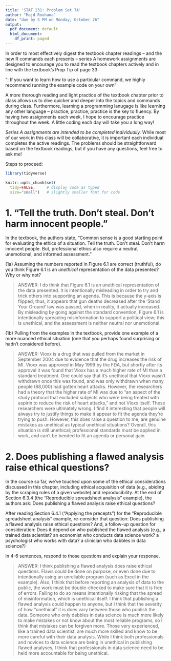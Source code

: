 ```yaml
---
title: 'STAT 231: Problem Set 7A'
author: "Majd Rouhana"
date: "due by 5 PM on Monday, October 26"
output:
  pdf_document: default
  html_document:
    df_print: paged
---
```


In order to most effectively digest the textbook chapter readings -- and the  new R commands each presents -- series A homework assignments are designed to encourage you to read the textbook chapters actively and in line with the textbook's Prop Tip of page 33:

"\textbf{Pro Tip}: If you want to learn how to use a particular command, we highly recommend running the example code on your own" 

A more thorough reading and light practice of the textbook chapter prior to class allows us to dive quicker and deeper into the topics and commands during class.  Furthermore, learning a programming lanugage is like learning any other language -- practice, practice, practice is the key to fluency.  By having two assignments each week, I hope to encourage practice throughout the week.  A little coding each day will take you a long way!

*Series A assignments are intended to be completed individually.*  While most of our work in this class will be collaborative, it is important each individual completes the active readings.  The problems should be straightforward based on the textbook readings, but if you have any questions, feel free to ask me!

Steps to proceed:

\begin{enumerate}
\item In RStudio, go to File > Open Project, navigate to the folder with the course-content repo, select the course-content project (course-content.Rproj), and click "Open" 
\item Pull the course-content repo (e.g. using the blue-ish down arrow in the Git tab in upper right window)
\item Copy ps7A.Rmd from the course repo to your repo (see page 6 of the GitHub Classroom Guide for Stat231 if needed)
\item Close the course-content repo project in RStudio
\item Open YOUR repo project in RStudio
\item In the ps7A.Rmd file in YOUR repo, replace "YOUR NAME HERE" with your name
\item Add in your responses, committing and pushing to YOUR repo in appropriate places along the way
\item Run "Knit PDF" 
\item Upload the pdf to Gradescope.  Don't forget to select which of your pages are associated with each problem.  \textit{You will not get credit for work on unassigned pages (e.g., if you only selected the first page but your solution spans two pages, you would lose points for any part on the second page that the grader can't see).} 
\end{enumerate}

```r
library(tidyverse)

knitr::opts_chunk$set(
  tidy=FALSE,     # display code as typed
  size="small")   # slightly smaller font for code
```


\newpage
# 1.  "Tell the truth. Don't steal. Don't harm innocent people."

In the textbook, the authors state, "Common sense is a good starting point for evaluating the ethics of a situation.  Tell the truth.  Don't steal.  Don't harm innocent people.  But, professional ethics also require a neutral, unemotional, and informed assessment."

(1a) Assuming the numbers reported in Figure 6.1 are correct (truthful), do you think Figure 6.1 is an *unethical* representation of the data presented?  Why or why not?

> ANSWER: I do think that Figure 6.1 is an unethical representation of the data presented. It is intentionally misleading in order to try and trick others into supporting an agenda. This is because the y-axis is flipped; thus, it appears that gun deaths decreased after the 'Stand Your Ground' law was passed, when in reality, it actually increased. By misleading by going against the standard convention, Figure 6.1 is intentionally spreading misinformation to support a political view; this is unethical, and the assessment is neither neutral nor unemotional.

(1b) Pulling from the examples in the textbook, provide one example of a more nuanced ethical situation (one that you perhaps found surprising or hadn't considered before).

> ANSWER: Vioxx is a drug that was pulled from the market in September 2004 due to evidence that the drug increases the risk of MI. Vioxx was approved in May 1999 by the FDA, but shortly after its approval it was found that Vioxx has a much higher rate of MI than a standard treatment. One could say that it's unethical that Vioxx wasn't withdrawn once this was found, and was only withdrawn when many people (88,000) had gotten heart attacks. However, the researchers had a theory that the higher rate of MI was due to "an aspect of the study protocol that excluded subjects who were being treated with aspirin to reduce the risk of heart attacks," and not Vioxx itself. These researchers were ultimately wrong. I find it interesting that people will always try to justify things to make it appear to fit the agenda they're trying to push. However, this does raise a question to me, are genuine mistakes as unethical as typical unethical situations? Overall, this situation is still unethical; professional standards must be applied in work, and can't be bended to fit an agenda or personal gain.

\newpage
# 2. Does publishing a flawed analysis raise ethical questions? 

In the course so far, we've touched upon some of the ethical considerations discussed in this chapter, including ethical acquisition of data (e.g., abiding by the scraping rules of a given website) and reproducibility.  At the end of Section 6.3.4 (the "Reproducible spreadsheet analysis" example), the authors ask: Does publishing a flawed analysis raise ethical questions?

After reading Section 6.4.1 ("Applying the precepts") for the "Reproducible spreadsheet analysis" example, re-consider that question: Does publishing a flawed analysis raise ethical questions?  And, a follow-up question for consideration: Does it depend on who published the flawed analysis (e.g., a trained data scientist? an economist who conducts data science work?  a psychologist who works with data? a clinician who dabbles in data science?)

In 4-6 sentences, respond to those questions and explain your response.   

> ANSWER: I think publishing a flawed analysis does raise ethical questions. Flaws could be done on purpose, or even done due to intentionally using an unreliable program (such as Excel in the example). Also, I think that before reporting an analysis of data to the public, the work must be double-checked to make sure that it is free of errors. Failing to do so means intentionally risking that the spread of misinformation, which is unethical itself. I think that publishing a flawed analysis could happen to anyone, but I think that the severity of how "unethical" it is does vary between those who publish the data. Someone who only dabbles in data science is much more likely to make mistakes or not know about the most reliable programs, so I think that mistakes can be forgiven more. Those very experienced, like a trained data scientist, are much more skilled and know to be more careful with their data analysis. While I think both professionals and novices to data science are being in unethical in publishing flawed analyses, I think that professionals in data science need to be held more accountable for being unethical.

